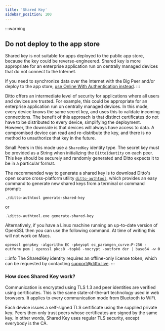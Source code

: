 ```yaml
---
title: 'Shared Key'
sidebar_position: 100
---
```



:::warning
## Do not deploy to the app store
Shared key is not suitable for apps deployed to the public app store, because the key could be reverse-engineered. Shared key is more appropriate for an enterprise application run on centrally managed devices that do not connect to the Internet.

If you need to synchronize data over the Internet with the Big Peer and/or deploy to the app store, [use Online With Authentication instead](./authentication).
:::


Ditto offers an intermediate level of security for applications where all users
and devices are trusted. For example, this could be appropriate for an
enterprise application run on centrally managed devices. In this mode, every
device knows the same secret key, and uses this to validate incoming
connections. The benefit of this approach is that distinct certificates do not
have to be distributed to every device, simplifying the deployment. However, the downside is that devices will always have access to data. A compromised device can read and re-distribute the key, and there is no method to unauthorize that key in the future.

Small Peers in this mode use a `SharedKey` identity type. The secret key must be provided as a
String when initializing the `DittoIdentity` on each peer. This key should be securely and randomly generated and Ditto
expects it to be in a particular format.

The recommended way to generate a shared key is to download Ditto's open source cross-platform utility
[`ditto-authtool`](https://github.com/getditto/authtool), which provides an easy command to generate new shared keys
from a terminal or command prompt:

```console
./ditto-authtool generate-shared-key
```

or

```console
.\ditto-authtool.exe generate-shared-key
```

Alternatively, if you have a Linux machine running an up-to-date version of OpenSSL then you can use the following
command. At time of writing this will not work on Macs.

```console
openssl genpkey -algorithm EC -pkeyopt ec_paramgen_curve:P-256 -outform pem | openssl pkcs8 -topk8 -nocrypt -outform der | base64 -w 0
```

:::info
The SharedKey identity requires an offline-only license token, which can be requested by contacting support@ditto.live.
:::

<SnippetGroup name='shared-key' />

### How does Shared Key work?

Communication is encrypted using TLS 1.3 and peer identities are verified using certificates. This is the same state-of-the-art technology used in web browsers. It applies to every communication mode from Bluetooth to WiFi.

Each device issues a self-signed TLS certificate using the supplied private key. Peers then only trust peers whose certificates are signed by the same key. In other words, Shared Key uses regular TLS security, except everybody is the CA.


